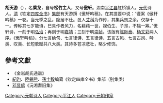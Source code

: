 '''胡天游'''（{{bd|1288年||1368年|catIdx=Shen沈}}），名'''乘龙'''，自号'''松竹主人'''，又号'''傲轩'''。湖南[[平江县|平江县]]虹桥镇人。[[元代|元代]]诗人。[[清|清]]《钦定[[四库全书|四库全书]]》[[集部|集部]]有天游撰《傲轩吟稿》。在其提要中说：“谨案《傲轩吟稿》一卷。当元季之乱，隐居不仕。邑人[[艾科|艾科]]为作传，其集兵燹之余，仅存十一。传称其七岁能诗，巳具作者风力，名藉藉一世，视伯生、子昻，不输一筹。”傲轩诗，一刻于明[[弘治|弘治]]；再刻于明[[嘉靖|嘉靖]]；三刻于明[[崇祯|崇祯]]，该版有[[陈际泰|陈际泰]]、[[杨文彩|杨文彩]]两人序。《傲轩吟稿》，分七言绝句、七言律诗、五言律诗、五言古风、七言古风、吟类、叹类、长短歌赋共八大类。其诗多苍凉悲壮，略少修饰。

==參考文獻==
*《金岩胡氏通谱》
*[[紀昀|紀昀]]、[[陸錫熊|陸錫熊]]、[[孫士毅|孫士毅]]编纂《钦定四库全书》集部（别集类）
*[[邓显鹤|邓显鹤]]《沅湘耆旧集》

[[Category:元朝诗人|Category:元朝诗人]]
[[Category:平江人|Category:平江人]]
[[Category:元朝作家|Category:元朝作家]]